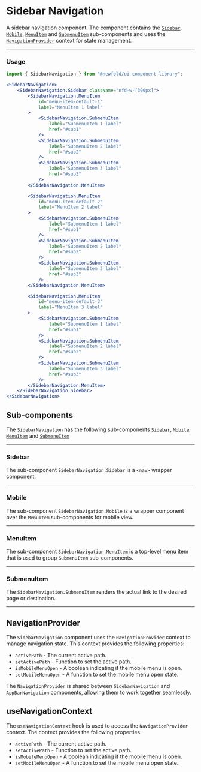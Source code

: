
# Sidebar Navigation
A sidebar navigation component. The component contains the [`Sidebar`](#sidebar), [`Mobile`](#mobile),
[`MenuItem`](#menuitem) and [`SubmenuItem`](#submenuitem) sub-components and uses the [`NavigationProvider`](#navigationprovider) context for state management.

<NewfoldRoot>
    <SidebarNavigation>
        <SidebarNavigation.Sidebar className="nfd-w-[300px]">
            <SidebarNavigation.MenuItem
                id="menu-item-default-1"
                label="MenuItem 1 label"
            >
                <SidebarNavigation.SubmenuItem
                    label="SubmenuItem 1 label"
                    href="#sub1"
                />
                <SidebarNavigation.SubmenuItem
                    label="SubmenuItem 2 label"
                    href="#sub2"
                />
                <SidebarNavigation.SubmenuItem
                    label="SubmenuItem 3 label"
                    href="#sub3"
                />
            </SidebarNavigation.MenuItem>
            <SidebarNavigation.MenuItem
                id="menu-item-default-2"
                label="MenuItem 2 label"
            >
                <SidebarNavigation.SubmenuItem
                    label="SubmenuItem 1 label"
                    href="#sub1"
                />
                <SidebarNavigation.SubmenuItem
                    label="SubmenuItem 2 label"
                    href="#sub2"
                />
                <SidebarNavigation.SubmenuItem
                    label="SubmenuItem 3 label"
                    href="#sub3"
                />
            </SidebarNavigation.MenuItem>
            <SidebarNavigation.MenuItem
                id="menu-item-default-3"
                label="MenuItem 3 label"
            >
                <SidebarNavigation.SubmenuItem
                    label="SubmenuItem 1 label"
                    href="#sub1"
                />
                <SidebarNavigation.SubmenuItem
                    label="SubmenuItem 2 label"
                    href="#sub2"
                />
                <SidebarNavigation.SubmenuItem
                    label="SubmenuItem 3 label"
                    href="#sub3"
                />
            </SidebarNavigation.MenuItem>
        </SidebarNavigation.Sidebar>
    </SidebarNavigation>
</NewfoldRoot>

---
### Usage
```jsx
import { SidebarNavigation } from "@newfold/ui-component-library";

<SidebarNavigation>
    <SidebarNavigation.Sidebar className="nfd-w-[300px]">
        <SidebarNavigation.MenuItem
            id="menu-item-default-1"
            label="MenuItem 1 label"
        >
            <SidebarNavigation.SubmenuItem
                label="SubmenuItem 1 label"
                href="#sub1"
            />
            <SidebarNavigation.SubmenuItem
                label="SubmenuItem 2 label"
                href="#sub2"
            />
            <SidebarNavigation.SubmenuItem
                label="SubmenuItem 3 label"
                href="#sub3"
            />
        </SidebarNavigation.MenuItem>

        <SidebarNavigation.MenuItem
            id="menu-item-default-2"
            label="MenuItem 2 label"
        >
            <SidebarNavigation.SubmenuItem
                label="SubmenuItem 1 label"
                href="#sub1"
            />
            <SidebarNavigation.SubmenuItem
                label="SubmenuItem 2 label"
                href="#sub2"
            />
            <SidebarNavigation.SubmenuItem
                label="SubmenuItem 3 label"
                href="#sub3"
            />
        </SidebarNavigation.MenuItem>

        <SidebarNavigation.MenuItem
            id="menu-item-default-3"
            label="MenuItem 3 label"
        >
            <SidebarNavigation.SubmenuItem
                label="SubmenuItem 1 label"
                href="#sub1"
            />
            <SidebarNavigation.SubmenuItem
                label="SubmenuItem 2 label"
                href="#sub2"
            />
            <SidebarNavigation.SubmenuItem
                label="SubmenuItem 3 label"
                href="#sub3"
            />
        </SidebarNavigation.MenuItem>
    </SidebarNavigation.Sidebar>
</SidebarNavigation>
```

## Sub-components
The `SidebarNavigation` has the following sub-components [`Sidebar`](#sidebar), [`Mobile`](#mobile),
[`MenuItem`](#menuitem) and [`SubmenuItem`](#submenuitem)

---
### Sidebar
The sub-component `SidebarNavigation.Sidebar` is a `<nav>` wrapper component.

---
### Mobile
The sub-component `SidebarNavigation.Mobile` is a wrapper component over the
`MenuItem` sub-components for mobile view.

---
### MenuItem
The sub-component `SidebarNavigation.MenuItem` is a top-level menu item that is used
to group `SubmenuItem` sub-components.

---
### SubmenuItem
The `SidebarNavigation.SubmenuItem` renders the actual link to the desired page or destination.

---
## NavigationProvider
The `SidebarNavigation` component uses the `NavigationProvider` context to manage navigation state. This context provides the following properties:

- `activePath` - The current active path.
- `setActivePath` - Function to set the active path.
- `isMobileMenuOpen` - A boolean indicating if the mobile menu is open.
- `setMobileMenuOpen` - A function to set the mobile menu open state.

The `NavigationProvider` is shared between `SidebarNavigation` and `AppBarNavigation` components, allowing them to work together seamlessly.

## useNavigationContext
The `useNavigationContext` hook is used to access the `NavigationProvider` context.
The context provides the following properties:

- `activePath` - The current active path.
- `setActivePath` - Function to set the active path.
- `isMobileMenuOpen` - A boolean indicating if the mobile menu is open.
- `setMobileMenuOpen` - A function to set the mobile menu open state.
